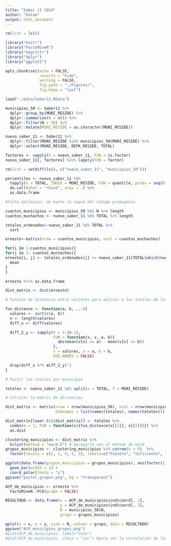 ```yaml
---
title: "Saber 11 2014"
author: "Datum"
output: html_document
---
```


```r
rm(list = ls())

library("knitr")
library("FactoMineR")
library("magrittr")
library("dplyr")
library("ggplot2")

opts_chunk$set(echo = FALSE,
               results = "hide",
               warning = FALSE,
               fig.path = "./Figures/",
               fig.keep = "last")
```

```r
load("./data/Saber11.RData")
```

```r
municipios_50 <- Saber11 %>%
  dplyr::group_by(MUNI_RESIDE) %>%
  dplyr::summarise(N = n()) %>%
  dplyr::filter(N > 50) %>%
  dplyr::mutate(MUNI_RESIDE = as.character(MUNI_RESIDE))

nuevo_saber_11 <- Saber11 %>%
  dplyr::filter(MUNI_RESIDE %in% municipios_50$MUNI_RESIDE) %>%
  dplyr::select(MUNI_RESIDE, DEPA_RESIDE, TOTAL)

factores <- sapply(X = nuevo_saber_11, FUN = is.factor)
nuevo_saber_11[, factores] %<>% lapply(FUN = factor)

rm(list = setdiff(ls(), c("nuevo_saber_11", "municipios_50")))
```

```r
percentiles <- nuevo_saber_11 %$%
  tapply(X = TOTAL, INDEX = MUNI_RESIDE, FUN = quantile, probs = seq(0, 1, 0.1)) %>%
  do.call(what = "rbind", args = .) %>%
  as.data.frame
```

```r
#falta optimizar, de hecho lo saqué del código primigenio

cuantos_municipios <- municipios_50 %$% N %>% length
cuantos_muchachos <- nuevo_saber_11 %$% TOTAL %>% length

totales_ordenados<-nuevo_saber_11 %$% TOTAL %>%
  sort

ernesto<-matrix(nrow = cuantos_municipios, ncol = cuantos_muchachos)

for(i in 1:cuantos_municipios){
for(j in 1: cuantos_muchachos){
ernesto[i, j] <- totales_ordenados[j] >= nuevo_saber_11$TOTAL[which(nuevo_saber_11$MUNI_RESIDE==municipios_50$MUNI_RESIDE[i])] %>%
  mean
}
}

ernesto %<>% as.data.frame
```

```r
dist_matrix <- dist(ernesto)
```

```r
# Funcion de distancia entre vectores para aplicar a los totales de los municipios

fun_distance <- function(a, b, ...){
  valores <- sort(c(a, b))
  n <- length(valores)
  diff_x <- diff(valores)

  diff_2_y <- sapply(X = 1:(n-1),
                     FUN = function(x, v, a, b){
                       abs(mean(v[x] >= a) - mean(v[x] >= b))
                     },
                     v = valores, a = a, b = b,
                     USE.NAMES = FALSE)

  drop(diff_x %*% diff_2_y)^2
}

# Partir los totales por municipio

totales <- nuevo_saber_11 %$% split(x = TOTAL, f = MUNI_RESIDE)

# Calcular la matriz de distancias

dist_matrix <- matrix(nrow = nrow(municipios_50), ncol = nrow(municipios_50),
                      dimnames = list(names(totales), names(totales)))

dist_matrix[lower.tri(dist_matrix)] <- totales %>%
  combn(m = 2, FUN = function(x){fun_distance(x[[1]], x[[2]])}) %>%
  as.dist
```

```r
clustering_municipios <- dist_matrix %>%
  hclust(method = "ward.D") # Agruparlo con el método de ward
grupos_municipios <- clustering_municipios %>% cutree(k = 5)  %>%
  factor(levels = c(2, 1, 4, 5, 3), labels=c("Pionero", "Suficiente", "Regular", "Insuficiente", "Prioritario"))

ggplot(data.frame(grupos_municipios = grupos_municipios), aes(factor(1), fill = grupos_municipios)) +
  geom_bar(width = 1) +
  coord_polar(theta = "y")
ggsave("pastel_grupos.png", bg = "transparent")
```

```r
ACP_de_municipios <- ernesto %>%
  FactoMineR::PCA(graph = FALSE)

RESULTADO <- data.frame(x = ACP_de_municipios$ind$coord[, 1],
                        y = ACP_de_municipios$ind$coord[, 2],
                        N = municipios_50$N,
                        grupo = grupos_municipios)

qplot(x = x, y = y, size = N, colour = grupo, data = RESULTADO)
ggsave("ACP_municipios_grupos.png")
#plot(ACP_de_municipios, label="none")
#plot(ACP_de_municipios, choix = "var") #para ver la correlación de las variables
```